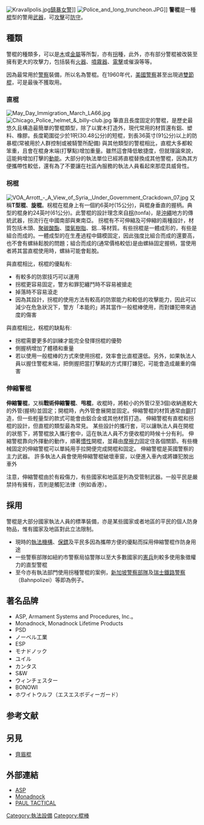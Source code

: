 {{來源|time=2014-04-26}}
[[File:Kravallpolis.jpg|thumb]][[鎮暴警察|鎮暴女警]]]]
[[File:Police_and_long_truncheon.JPG|thumb]]]]
'''警棍'''是一種[[棍|棍]]型的警用[[武器|武器]]，可[[攻擊|攻擊]]可[[防守|防守]]。



==種類==
警棍的種類多，可以是[[木|木]]或[[金屬|金屬]]等所製，亦有[[拐|拐]]種，此外，亦有部分警棍被改裝至擁有更大的攻擊力，包括裝有[[火器|火器]]、[[噴霧器|噴霧器]]、[[電擊|電擊]]或催淚等等。

因為最常用於[[警察|警察]]裝備，所以名為警棍。在1960年代，[[美國警察|美國警察]]甚至出現過[[雙節棍|雙節棍]]，可是最後不獲取用。

===直棍===
[[File:May_Day_Immigration_March_LA66.jpg|thumb]]
[[File:Chicago_Police_helmet_&_billy-club.jpg|thumb]]
筆直且長度固定的警棍，是歷史最悠久且構造最簡單的警棍類型，除了以實木打造外，現代常用的材質還有鋁、塑料、橡膠。長度範圍從少於1呎(30.48公分)的短棍，到長36英寸(91公分)以上的防暴棍(常被用於人群控制或被騎警所配備)
與其他類型的警棍相比，直棍大多都較笨重，且會在棍身末端(打擊點)增加重量。雖然這會降低敏捷度，但就理論來說，這能夠增加打擊的[[動能|動能]]。大部分的執法單位已經將直棍替換成其他警棍，因為其方便攜帶性較低，還有為了不要讓在社區內服務的執法人員看起來那麼具威脅性。

===柺棍===
[[File:VOA_Arrott_-_A_View_of_Syria,_Under_Government_Crackdown_07.jpg|thumb]]
又稱'''T型棍'''、'''旋棍'''。柺棍在棍身上有一個約6英吋(15公分)，與棍身垂直的握柄。典型的棍身約24英吋(61公分)。此警棍的設計理念來自[[柺|柺]](tonfa)，是[[沖繩|沖繩]]地方的傳統武器，拐流行在中國南部與東南亞。
拐棍有不可伸縮及可伸縮的兩種設計，材質包括木頭、[[聚碳酸酯|聚碳酸酯]]、[[環氧樹脂|環氧樹脂]]、鋁…等材質。有些拐棍是一體成形的，有些是組合而成的。一體成型的在生產過程中鑄模固定，因此強度比組合而成的還要高，也不會有螺絲鬆脫的問題；組合而成的(通常價格較低)是由螺絲固定握柄，當使用者將其當直棍使用時，螺絲可能會鬆脫。

與直棍相比，柺棍的優點有:
* 有較多的防禦技巧可以運用
* 拐棍更容易固定，警方和罪犯纏鬥時不容易被搶走
* 掉落時不容易滾走
* 因為其設計，拐棍的使用方法有較高的防禦能力和較低的攻擊能力，因此可以減少在危急狀況下，警方「本能的」將其當作一般棍棒使用，而對嫌犯帶來過度的傷害

與直棍相比，柺棍的缺點有:
* 拐棍需要更多的訓練才能完全發揮拐棍的優勢
* 側握柄增加了體積和重量
* 若以使用一般棍棒的方式來使用拐棍，效率會比直棍還低。另外，如果執法人員以握住警棍末端，把側握把當打擊點的方式揮打嫌犯，可能會造成嚴重的傷害

===伸縮警棍===
'''伸縮警棍'''，又稱'''戰術伸縮警棍'''、'''甩棍'''，收棍時，將較小的外管(2至3個)收納進較大的外管(握柄)並固定；開棍時，內外管會展開並固定。伸縮警棍的材質通常由[[鋼|鋼]]打造，但一些輕量型的款式可能會由鋁合金或其他材質打造。
伸縮警棍有直棍和拐棍的設計，但直棍的類型最為常見。
某些設計的攜行套，可以讓執法人員在開棍的狀態下，將警棍放入攜行套中，這在執法人員不方便收棍的時候十分有利。
伸縮警棍靠向外揮動的動作，順著[[慣性|慣性]]開棍，並藉由[[摩擦力|摩擦力]]固定住各個關節。有些機械固定的伸縮警棍可以單純用手拉開便完成開棍和固定。
伸縮警棍是英國警察的主力武器。
許多執法人員會使用伸縮警棍破壞車窗，以便進入車內或將嫌犯脫出車外

注意，伸縮警棍由於有殺傷力，有些國家和地區是列為受管制武器。一般平民是嚴禁持有擁有，否則是觸犯法律（例如香港）。

==採用==
警棍是大部分國家執法人員的標準裝備，亦是某些國家或者地區的平民的個人防身物品，惟有國家及地區對此立法限制。

* 現時的[[執法機構|執法機構]]、[[保鏢|保鏢]]及平民多因為攜帶方便的優點而採用伸縮警棍作防身用途
* 一些警察部隊如紐約市警察局協警隊以至大多數國家的[[憲兵|憲兵]]則較多使用象徵權力的直型警棍
* 至今亦有執法部門使用拐種警棍的案例，[[新加坡警察部隊|新加坡警察部隊]]及[[瑞士鐵路警察|瑞士鐵路警察]]（Bahnpolizei）等即為例子。

== 著名品牌 ==
* ASP, Armament Systems and Procedures, Inc.。
* Monadnock, Monadnock Lifetime Products
* PSD
* ノーベル工業
* ESP
* モナドノック
* ユイル
* カンタス
* S&W
* ウィンチェスター
* BONOWI
*ホワイトウルフ（エスエスボディーガード）

==参考文献==
{{Reflist}}

==另見==
*[[齊眉棍|齊眉棍]]

==外部連結==
*[https://www.asp-usa.com/collections/batons ASP]{{Wayback|url=https://www.asp-usa.com/collections/batons |date=20170830111127 }}
*[http://www.batons.com Monadnock]{{Wayback|url=http://www.batons.com/ |date=20190404071142 }}
*[http://www.paulstick.com PAUL TACTICAL]{{Wayback|url=http://www.paulstick.com/ |date=20190428151000 }}

{{Authority control}}
[[Category:執法設備|Category:執法設備]]
[[Category:棍棒|Category:棍棒]]
